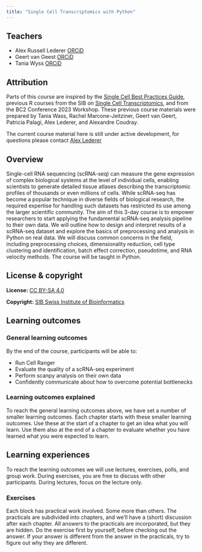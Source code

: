 ```yaml
---
title: "Single Cell Transcriptomics with Python"
---
```


## Teachers

- Alex Russell Lederer [ORCiD](https://orcid.org/0000-0001-6381-5088)
- Geert van Geest [ORCiD](https://orcid.org/0000-0002-1561-078X)
- Tania Wyss [ORCiD](https://orcid.org/0000-0003-2641-0895)

## Attribution

Parts of this course are inspired by the [Single Cell Best Practices Guide](https://www.sc-best-practices.org/preamble.html), previous R courses from the SIB on [Single Cell Transcriptomics](https://sib-swiss.github.io/single-cell-training/), and from the BC2 Conference 2023 Workshop. These previous course materials were prepared by Tania Wass, Rachel Marcone-Jeitziner, Geert van Geert, Patricia Palagi, Alex Lederer, and Alexandre Coudray. 

The current course material here is still under active development, for questions please contact [Alex Lederer](mailto:alex.lederer@epfl.ch)

## Overview
Single-cell RNA sequencing (scRNA-seq) can measure the gene expression of complex biological systems at the level of individual cells, enabling scientists to generate detailed tissue atlases describing the transcriptomic profiles of thousands or even millions of cells. While scRNA-seq has become a popular technique in diverse fields of biological research, the required expertise for handling such datasets has restricted its use among the larger scientific community. The aim of this 3-day course is to empower researchers to start applying the fundamental scRNA-seq analysis pipeline to their own data. We will outline how to design and interpret results of a scRNA-seq dataset and explore the basics of preprocessing and analysis in Python on real data. We will discuss common concerns in the field, including preprocessing choices, dimensionality reduction, cell type clustering and identification, batch effect correction, pseudotime, and RNA velocity methods. The course will be taught in Python.

## License & copyright

**License:** [CC BY-SA 4.0](https://github.com/sib-swiss/single-cell-training/blob/master/LICENSE.md)

**Copyright:** [SIB Swiss Institute of Bioinformatics](https://www.sib.swiss/)

## Learning outcomes

### General learning outcomes

By the end of the course, participants will be able to: 

- Run Cell Ranger
- Evaluate the quality of a scRNA-seq experiment
- Perform scanpy analysis on their own data
- Confidently communicate about how to overcome potential bottlenecks

### Learning outcomes explained

To reach the general learning outcomes above, we have set a number of smaller learning outcomes. Each chapter starts with these smaller learning outcomes. Use these at the start of a chapter to get an idea what you will learn. Use them also at the end of a chapter to evaluate whether you have learned what you were expected to learn.

## Learning experiences

To reach the learning outcomes we will use lectures, exercises, polls, and group work. During exercises, you are free to discuss with other participants. During lectures, focus on the lecture only.

### Exercises

Each block has practical work involved. Some more than others. The practicals are subdivided into chapters, and we'll have a (short) discussion after each chapter. All answers to the practicals are incorporated, but they are hidden. Do the exercise first by yourself, before checking out the answer. If your answer is different from the answer in the practicals, try to figure out why they are different.
